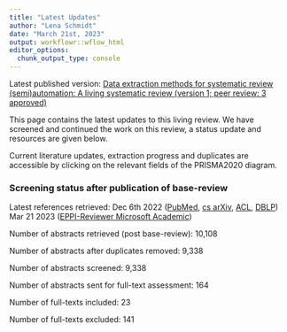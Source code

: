 ```yaml
---
title: "Latest Updates"
author: "Lena Schmidt"
date: "March 21st, 2023"
output: workflowr::wflow_html
editor_options:
  chunk_output_type: console
---
```


Latest published version: [ Data extraction methods for systematic review (semi)automation: A living systematic review (version 1; peer review: 3 approved)](https://f1000research.com/articles/10-401)

This page contains the latest updates to this living review. We have screened and continued the work on this review, a status update and resources are given below.

Current literature updates, extraction progress and duplicates are accessible by clicking on the relevant fields of the PRISMA2020 diagram.

### Screening status after publication of base-review

Latest references retrieved: Dec 6th 2022 ([PubMed](https://pubmed.ncbi.nlm.nih.gov/), [cs arXiv](https://arxiv.org/archive/cs), [ACL](https://aclanthology.org/), [DBLP](https://dblp.org/)) Mar 21 2023 ([EPPI-Reviewer Microsoft Academic](https://eppi.ioe.ac.uk/cms/er4/Manuals/MicrosoftAcademicGraphinEPPI-Reviewer/tabid/3754/Default.aspx))

Number of abstracts retrieved (post base-review): 10,108 

Number of abstracts after duplicates removed: 9,338

Number of abstracts screened: 9,338

Number of abstracts sent for full-text assessment: 164


Number of full-texts included: 23

Number of full-texts excluded: 141

<!-- ### PRISMA 2020 flow diagram for the review update -->

<!-- This is the incomplete PRISMA diagram for the first update of this living review (work in progress, see base review for published results). Clicks on the boxes redirect to the in-progress files and data. -->

<!-- ```{r, echo=FALSE} -->
<!-- htmltools::includeHTML("figures/new_prisma.html") -->

<!-- ``` -->

<!-- The PRISMA diagrams were created using [Haddaway, NR. 2020. SRflowdiagram: flow charts for systematic reviews and maps. doi: 10.5281/zenodo.4134795](https://zenodo.org/record/4134795#.X67YUlCnxaQ) -->

<!-- ### Latest figures -->

<!-- These figures represent pre-update, and therefore unpublished, content from the living review.  -->

<!-- ```{r, echo=FALSE} -->
<!-- htmltools::includeHTML("figures/bar_System_architectures.html") -->
<!-- htmltools::includeHTML("figures/bar_App_or_user_interface_availability.html") -->
<!-- htmltools::includeHTML("figures/year_bar.html") -->
<!-- ``` -->





